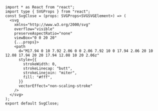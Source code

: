 ```tsx
import * as React from "react";
import type { SVGProps } from "react";
const SvgClose = (props: SVGProps<SVGSVGElement>) => (
  <svg
    xmlns="http://www.w3.org/2000/svg"
    overflow="visible"
    preserveAspectRatio="none"
    viewBox="0 0 20 20"
    {...props}>
    <path
      d="M17.94 0 10 7.92 2.06 0 0 2.06 7.92 10 0 17.94 2.06 20 10 12.08 17.94 20 20 17.94 12.08 10 20 2.06z"
      style={{
        strokeWidth: 0,
        strokeLinecap: "butt",
        strokeLinejoin: "miter",
        fill: "#fff",
      }}
      vectorEffect="non-scaling-stroke"
    />
  </svg>
);
export default SvgClose;

```